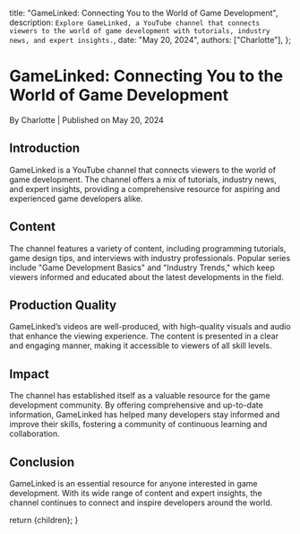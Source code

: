 
  title: "GameLinked: Connecting You to the World of Game Development",
  description: `Explore GameLinked, a YouTube channel that connects viewers to the world of game development with tutorials, industry news, and expert insights.`,
  date: "May 20, 2024",
  authors: ["Charlotte"],
};

<h1>GameLinked: Connecting You to the World of Game Development</h1>
<div className="text-sm text-gray-500 dark:text-gray-400">
  By Charlotte | Published on May 20, 2024
</div>

<section id="introduction">
  <h2>Introduction</h2>
  <span>
    GameLinked is a YouTube channel that connects viewers to the world of game
    development. The channel offers a mix of tutorials, industry news, and
    expert insights, providing a comprehensive resource for aspiring and
    experienced game developers alike.
  </span>
</section>

<section id="content">
  <h2>Content</h2>
  <span>
    The channel features a variety of content, including programming tutorials,
    game design tips, and interviews with industry professionals. Popular series
    include "Game Development Basics" and "Industry Trends," which keep viewers
    informed and educated about the latest developments in the field.
  </span>
</section>

<section id="production-quality">
  <h2>Production Quality</h2>
  <span>
    GameLinked’s videos are well-produced, with high-quality visuals and audio
    that enhance the viewing experience. The content is presented in a clear and
    engaging manner, making it accessible to viewers of all skill levels.
  </span>
</section>

<section id="impact">
  <h2>Impact</h2>
  <span>
    The channel has established itself as a valuable resource for the game
    development community. By offering comprehensive and up-to-date information,
    GameLinked has helped many developers stay informed and improve their
    skills, fostering a community of continuous learning and collaboration.
  </span>
</section>

<section id="conclusion">
  <h2>Conclusion</h2>
  <span>
    GameLinked is an essential resource for anyone interested in game
    development. With its wide range of content and expert insights, the channel
    continues to connect and inspire developers around the world.
  </span>
</section>

  return <MdxLayout>{children}</MdxLayout>;
}

